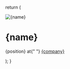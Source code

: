 
  return (
    <div class="flex max-w-[65ch] mx-auto pb-6">
      <div class="flex gap-x-6">
        <Image
          class="w-20 h-20 border-black border-2 rounded-md object-center object-cover"
          width={80}
          height={80}
          src={avatar}
          alt={name}
        />
        <div>
          <h1 class="text-2xl text-balance">{name}</h1>
          <p class="text-sm text-balance">
            {position} at{" "}
            <a
              href={company_url}
              class="text-orange-500 underline"
              target="_blank"
              rel="noopener noreferrer"
            >
              {company}
            </a>
          </p>
        </div>
      </div>
    </div>
  );
}
